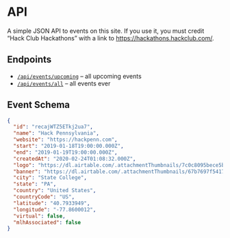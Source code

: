 # API

A simple JSON API to events on this site. If you use it, you must credit
“Hack&nbsp;Club Hackathons” with a link to <https://hackathons.hackclub.com/>.

## Endpoints

- [`/api/events/upcoming`](/api/events/upcoming) – all upcoming events
- [`/api/events/all`](/api/events/all) – all events ever

## Event Schema

```json
{
  "id": "recajWTZ5ETkj2ua7",
  "name": "Hack Pennsylvania",
  "website": "https://hackpenn.com",
  "start": "2019-01-18T19:00:00.000Z",
  "end": "2019-01-19T19:00:00.000Z",
  "createdAt": "2020-02-24T01:08:32.000Z",
  "logo": "https://dl.airtable.com/.attachmentThumbnails/7c0c8095bece5b32b25900411a32ea7b/5595653b",
  "banner": "https://dl.airtable.com/.attachmentThumbnails/67b7697f541713e16cff95458561e3a5/10cc9e85",
  "city": "State College",
  "state": "PA",
  "country": "United States",
  "countryCode": "US",
  "latitude": "40.7933949",
  "longitude": "-77.8600012",
  "virtual": false,
  "mlhAssociated": false
}
```
